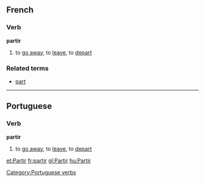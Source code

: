 ==French==
===Verb===
'''partir'''

# to [[go away]], to [[leave]], to [[depart]]

===Related terms===
*[[part]]

----
==Portuguese==
===Verb===
'''partir'''

# to [[go away]], to [[leave]], to [[depart]]

[[Category:Portuguese verbs]]

[[et:Partir]]
[[fr:partir]]
[[gl:Partir]]
[[hu:Partir]]